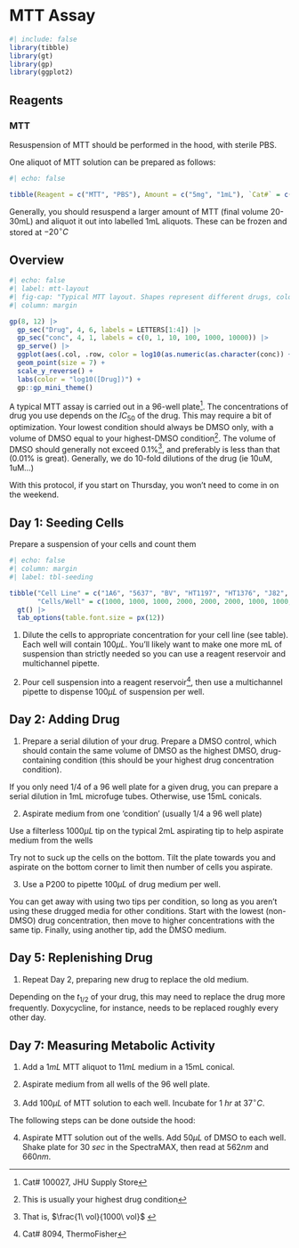 # MTT Assay {#sec-mtt-assay}
```r
#| include: false
library(tibble)
library(gt)
library(gp)
library(ggplot2)
```

## Reagents

### MTT

Resuspension of MTT should be performed in the hood, with sterile PBS.

One aliquot of MTT solution can be prepared as follows:

```r
#| echo: false

tibble(Reagent = c("MTT", "PBS"), Amount = c("5mg", "1mL"), `Cat#` = c("114-056-101CS (Core Store)", "298-93-1 (ThermoFisher)")) |> gt()
```

Generally, you should resuspend a larger amount of MTT (final volume 20-30mL) and aliquot it out into labelled 1mL aliquots. These can be frozen and stored at $-20^\circ C$

## Overview


```r
#| echo: false
#| label: mtt-layout
#| fig-cap: "Typical MTT layout. Shapes represent different drugs, color represents concetration."
#| column: margin

gp(8, 12) |> 
  gp_sec("Drug", 4, 6, labels = LETTERS[1:4]) |> 
  gp_sec("conc", 4, 1, labels = c(0, 1, 10, 100, 1000, 10000)) |> 
  gp_serve() |> 
  ggplot(aes(.col, .row, color = log10(as.numeric(as.character(conc)) + 1), shape = Drug)) + 
  geom_point(size = 7) + 
  scale_y_reverse() +
  labs(color = "log10([Drug])") + 
  gp::gp_mini_theme()
```

A typical MTT assay is carried out in a 96-well plate^[Cat# 100027, JHU Supply Store]. The concentrations of drug you use depends on the $IC_{50}$ of the drug. This may require a bit of optimization. Your lowest condition should always be DMSO only, with a volume of DMSO equal to your highest-DMSO condition^[This is usually your highest drug condition]. The volume of DMSO should generally not exceed 0.1%^[That is, $\frac{1\ vol}{1000\ vol}$ ], and preferably is less than that (0.01% is great). Generally, we do 10-fold dilutions of the drug (ie 10uM, 1uM...)

:::{.callout-tip}
With this protocol, if you start on Thursday, you won't need to come in on the weekend.
:::


## Day 1: Seeding Cells

:::{.callout-note}
Prepare a suspension of your cells and count them
:::

```r
#| echo: false
#| column: margin
#| label: tbl-seeding

tibble("Cell Line" = c("1A6", "5637", "BV", "HT1197", "HT1376", "J82", "RT112", "RT4", "RT4v6", "SCaBER", "SW780", "TCCSUP", "UC1", "UC3", "UC6", "UC10", "UC14", "UC15", "UC16", "UC17", "UC18"), 
       "Cells/Well" = c(1000, 1000, 1000, 2000, 2000, 2000, 1000, 1000, 1500, 2500, 1000, 2000, 1000, 500, 350, 1500, 1000, 3000, 4000, 1000, 2000)) |> 
  gt() |> 
  tab_options(table.font.size = px(12))
```

1. Dilute the cells to appropriate concentration for your cell line (see table). Each well will contain $100\mu L$. You'll likely want to make one more mL of suspension than strictly needed so you can use a reagent reservoir and multichannel pipette.

2. Pour cell suspension into a reagent reservoir^[Cat# 8094, ThermoFisher], then use a multichannel pipette to dispense $100\mu L$ of suspension per well.


## Day 2: Adding Drug

1. Prepare a serial dilution of your drug. Prepare a DMSO control, which should contain the same volume of DMSO as the highest DMSO, drug-containing condition (this should be your highest drug concentration condition). 

:::{.callout-tip}
If you only need 1/4 of a 96 well plate for a given drug, you can prepare a serial dilution in 1mL microfuge tubes. Otherwise, use 15mL conicals.
:::

2. Aspirate medium from one 'condition' (usually 1/4 a 96 well plate)

:::{.callout-tip}
Use a filterless $1000\mu L$ tip on the typical 2mL aspirating tip to help aspirate medium from the wells
:::

:::{.callout-warning}
Try not to suck up the cells on the bottom. Tilt the plate towards you and aspirate on the bottom corner to limit then number of cells you aspirate.
:::

3. Use a P200 to pipette $100\mu L$ of drug medium per well.

:::{.callout-tip}
You can get away with using two tips per condition, so long as you aren't using these drugged media for other conditions. Start with the lowest (non-DMSO) drug concentration, then move to higher concentrations with the same tip. Finally, using another tip, add the DMSO medium.
:::


## Day 5: Replenishing Drug

1. Repeat Day 2, preparing new drug to replace the old medium.

:::{.callout-note}
Depending on the $t_{1/2}$ of your drug, this may need to replace the drug more frequently. Doxycycline, for instance, needs to be replaced roughly every other day.
:::

## Day 7: Measuring Metabolic Activity

1. Add a $1mL$ MTT aliquot to $11mL$ medium in a 15mL conical.

2. Aspirate medium from all wells of the 96 well plate.

3. Add $100\mu L$ of MTT solution to each well. Incubate for $1\ hr$ at $37^\circ C$. 


The following steps can be done outside the hood:

4. Aspirate MTT solution out of the wells. Add $50\mu L$ of DMSO to each well. Shake plate for $30\ sec$ in the SpectraMAX, then read at $562nm$ and $660nm$.
